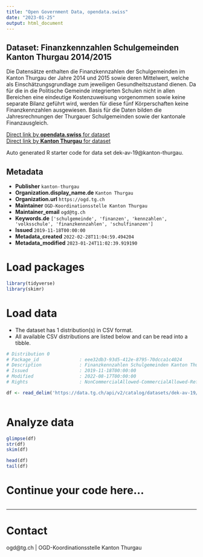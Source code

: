 ```yaml
---
title: "Open Government Data, opendata.swiss"
date: "2023-01-25"
output: html_document
---
```


## Dataset: Finanzkennzahlen Schulgemeinden Kanton Thurgau 2014/2015

Die Datensätze enthalten die Finanzkennzahlen der Schulgemeinden im Kanton Thurgau der Jahre 2014 und 2015 sowie deren Mittelwert, welche als Einschätzungsgrundlage zum jeweiligen Gesundheitszustand dienen. Da für die in die Politische Gemeinde integrierten Schulen nicht in allen Bereichen eine eindeutige Kostenzuweisung vorgenommen sowie keine separate Bilanz geführt wird, werden für diese fünf Körperschaften keine Finanzkennzahlen ausgewiesen. Basis für die Daten bilden die Jahresrechnungen der Thurgauer Schulgemeinden sowie der kantonale Finanzausgleich.

[Direct link by **opendata.swiss** for dataset](https://opendata.swiss/de/dataset/finanzkennzahlen-schulgemeinden-kanton-thurgau-2014-2015)<br>
[Direct link by **Kanton Thurgau** for dataset](https://data.tg.ch/explore/dataset/dek-av-19/)

Auto generated R starter code for data set dek-av-19@kanton-thurgau.

## Metadata

- **Publisher** `kanton-thurgau`
- **Organization.display_name.de** `Kanton Thurgau`
- **Organization.url** `https://ogd.tg.ch`
- **Maintainer** `OGD-Koordinationsstelle Kanton Thurgau`
- **Maintainer_email** `ogd@tg.ch`
- **Keywords.de** `['schulgemeinde', 'finanzen', 'kennzahlen', 'volksschule', 'finanzkennzahlen', 'schulfinanzen']`
- **Issued** `2019-11-18T00:00:00`
- **Metadata_created** `2022-02-28T11:04:59.494204`
- **Metadata_modified** `2023-01-24T11:02:39.919190`


# Load packages

```r

library(tidyverse)
library(skimr)

```

# Load data

-   The dataset has 1 distribution(s) in CSV format.
-   All available CSV distributions are listed below and can be read into a tibble.

```r

# Distribution 0
# Package_id               : eee32db3-93d5-412e-8795-70dcca1c4024
# Description              : Finanzkennzahlen Schulgemeinden Kanton Thurgau 2014/2015 (csv)
# Issued                   : 2019-11-18T00:00:00
# Modified                 : 2022-08-17T00:00:00
# Rights                   : NonCommercialAllowed-CommercialAllowed-ReferenceRequired

df <- read_delim('https://data.tg.ch/api/v2/catalog/datasets/dek-av-19/exports/csv')



```

# Analyze data

```r

glimpse(df)
str(df)
skim(df)

head(df)
tail(df)

```

# Continue your code here...

```r

```

------------------------------------------------------------------------

# Contact

ogd@tg.ch | OGD-Koordinationsstelle Kanton Thurgau
